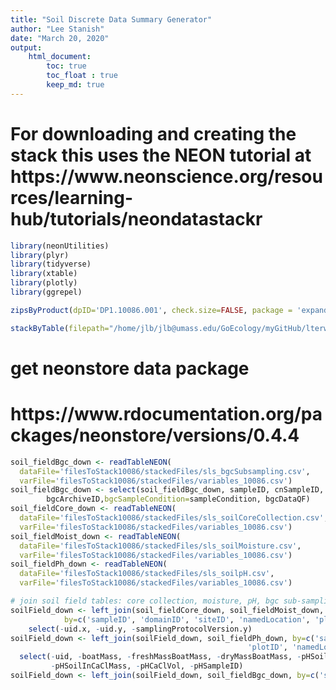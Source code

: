 ```yaml
---
title: "Soil Discrete Data Summary Generator"
author: "Lee Stanish"
date: "March 20, 2020"
output: 
    html_document:
        toc: true
        toc_float : true
        keep_md: true
---
```


# For downloading and creating the stack this uses the NEON tutorial at https://www.neonscience.org/resources/learning-hub/tutorials/neondatastackr

```r

library(neonUtilities)
library(plyr)
library(tidyverse)
library(xtable)
library(plotly)
library(ggrepel)

```

```r
zipsByProduct(dpID='DP1.10086.001', check.size=FALSE, package = 'expanded', site = 'all')
```

```r
stackByTable(filepath="/home/jlb/jlb@umass.edu/GoEcology/myGitHub/lterwg-emergent/code/filesToStack10086")
```





# get neonstore data package
# https://www.rdocumentation.org/packages/neonstore/versions/0.4.4

  
``` r
soil_fieldBgc_down <- readTableNEON(
  dataFile='filesToStack10086/stackedFiles/sls_bgcSubsampling.csv',
  varFile='filesToStack10086/stackedFiles/variables_10086.csv')
soil_fieldBgc_down <- select(soil_fieldBgc_down, sampleID, cnSampleID, 
        bgcArchiveID,bgcSampleCondition=sampleCondition, bgcDataQF)
soil_fieldCore_down <- readTableNEON(
  dataFile='filesToStack10086/stackedFiles/sls_soilCoreCollection.csv',
  varFile='filesToStack10086/stackedFiles/variables_10086.csv')
soil_fieldMoist_down <- readTableNEON(
  dataFile='filesToStack10086/stackedFiles/sls_soilMoisture.csv',
  varFile='filesToStack10086/stackedFiles/variables_10086.csv')
soil_fieldPh_down <- readTableNEON(
  dataFile='filesToStack10086/stackedFiles/sls_soilpH.csv',
  varFile='filesToStack10086/stackedFiles/variables_10086.csv')

```


```r
# join soil field tables: core collection, moisture, pH, bgc sub-sampling
soilField_down <- left_join(soil_fieldCore_down, soil_fieldMoist_down, 
            by=c('sampleID', 'domainID', 'siteID', 'namedLocation', 'plotID', 'collectDate', 'horizon', 'sampleCode') ) %>%
    select(-uid.x, -uid.y, -samplingProtocolVersion.y)
soilField_down <- left_join(soilField_down, soil_fieldPh_down, by=c('sampleID', 'sampleCode', 'domainID', 'siteID',
                                                     'plotID', 'namedLocation', 'collectDate')) %>%
  select(-uid, -boatMass, -freshMassBoatMass, -dryMassBoatMass, -pHSoilInWaterMass, -pHWaterVol,
         -pHSoilInCaClMass, -pHCaClVol, -pHSampleID)
soilField_down <- left_join(soilField_down, soil_fieldBgc_down, by=c('sampleID') )
```




